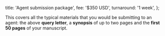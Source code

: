   title: 'Agent submission package',
  fee: '$350 USD',
  turnaround: '1 week',
};

This covers all the typical materials that you would be submitting to an agent:
the above **query letter**, a **synopsis** of up to two pages and the **first 50
pages** of your manuscript.
